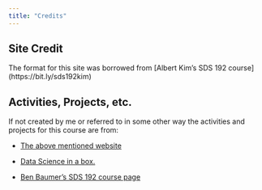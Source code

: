 ```yaml
---
title: "Credits"
---
```


## Site Credit

The format for this site was borrowed from \[Albert Kim's SDS 192 course\](https://bit.ly/sds192kim)

## Activities, Projects, etc.

If not created by me or referred to in some other way the activities and projects for this course are from:

-   [The above mentioned website](https://bit.ly/sds192kim)

-   [Data Science in a box.](https://datasciencebox.org/)

-   [Ben Baumer's SDS 192 course page](https://beanumber.github.io/sds192/)
